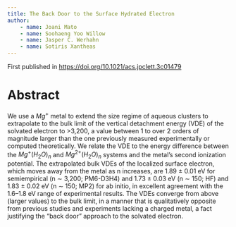 ```yaml
---
title: The Back Door to the Surface Hydrated Electron
author: 
    - name: Joani Mato
    - name: Soohaeng Yoo Willow
    - name: Jasper C. Werhahn
    - name: Sotiris Xantheas
--- 
```


First published in <https://doi.org/10.1021/acs.jpclett.3c01479>

# Abstract

We use a ${Mg}^+$ metal to extend the size regime of aqueous clusters to extrapolate to the bulk limit of the vertical detachment energy (VDE) of the solvated electron to >3,200, a value between 1 to over 2 orders of magnitude larger than the one previously measured experimentally or computed theoretically. We relate the VDE to the energy difference between the $Mg^+(H_2O)_n$ and $Mg^{2+}(H_2O)_n$ systems and the metal’s second ionization potential. The extrapolated bulk VDEs of the localized surface electron, which moves away from the metal as n increases, are 1.89 ± 0.01 eV for semiempirical (n ∼ 3,200; PM6-D3H4) and 1.73 ± 0.03 eV (n ∼ 150; HF) and 1.83 ± 0.02 eV (n ∼ 150; MP2) for ab initio, in excellent agreement with the 1.6–1.8 eV range of experimental results. The VDEs converge from above (larger values) to the bulk limit, in a manner that is qualitatively opposite from previous studies and experiments lacking a charged metal, a fact justifying the “back door” approach to the solvated electron.